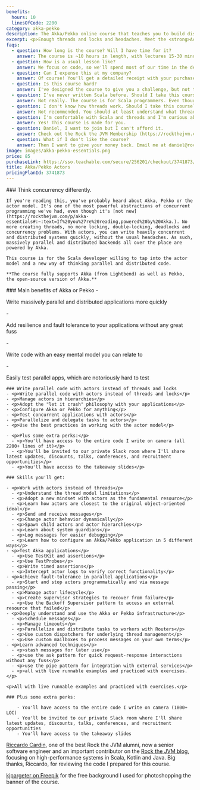 ```yaml
---
benefits:
  hours: 10
  linesOfCode: 2200
category: akka-pekko
description: The Akka/Pekko online course that teaches you to build distributed applications on the JVM.
excerpt: <p>Enough threads and locks and headaches. Meet the <strong>Actor Model</strong>. Dive into a better way of thinking concurrent and distributed code.</p> # TODO: Also with classic actors.
faqs:
  - question: How long is the course? Will I have time for it?
    answer: The course is ~10 hours in length, with lectures 15-30 minutes each. I recommend at least 1 hour of focused learning at one time.
  - question: How is a usual lesson like?
    answer: We focus on code, so we'll spend most of our time in the dev environment. In the lessons where new concepts are introduced, I'll add some diagrams or animations to make it crystal clear. Many lessons will also contain exercises, so you can pause the video and try them, and I show you a proposed solution every time.
  - question: Can I expense this at my company?
    answer: Of course! You'll get a detailed receipt with your purchase, including VAT (if applicable to you), which you can take to your employer to reimburse. Most (wise) companies will reimburse courses like this.
  - question: Is this course hard?
    answer: I've designed the course to give you a challenge, but not too much that it becomes frustrating. In case you struggle with something, we have a whole group on Slack for discussions, and I'm responsive.
  - question: I've never written Scala before. Should I take this course?
    answer: Not really. The course is for Scala programmers. Even though we do a bit of a recap at the beginning of the course to make sure we're all on the same page, that part is not enough to give you confident skills with Scala if you've never seen it before.
  - question: I don't know how threads work. Should I take this course?
    answer: Not recommended. You should at least understand what threads are and how a normal computer can do multiple things at the same time.
  - question: I'm comfortable with Scala and threads and I'm curious about this actor model. Should I take this course?
    answer: Yes! This course is made for you.
  - question: Daniel, I want to join but I can't afford it.
    answer: Check out the Rock the JVM Membership (https://rockthejvm.com/p/membership) for the cheapest option.
  - question: What if I don't like the course?
    answer: Then I want to give your money back. Email me at daniel@rockthejvm.com with your receipt, and I will refund you. Less than 0.1% of the Rock the JVM students have refunded a course, and the refund took less than 72 hours.
image: images/akka-pekko-essentials.png
price: 85
purchaseLink: https://sso.teachable.com/secure/256201/checkout/3741873/akka-essentials
title: Akka/Pekko Actors
pricingPlanId: 3741873
---
```



<CourseLayout>
  <Fragment slot="goal">
    ### Think concurrency differently.

    If you're reading this, you've probably heard about Akka, Pekko or the actor model. It's one of the most powerful abstractions of concurrent programming we've had, even though it's [not new](https://rockthejvm.com/p/akka-essentials#:~:text=If%20you%27re%20reading,powered%20by%20Akka.). No more creating threads, no more locking, double-locking, deadlocks and concurrency problems. With actors, you can write heavily concurrent and distributed systems quickly, without the usual headaches. As such, massively parallel and distributed backends all over the place are powered by Akka.

    This course is for the Scala developer willing to tap into the actor model and a new way of thinking parallel and distributed code.

    **The course fully supports Akka (from Lightbend) as well as Pekko, the open-source version of Akka.**

  </Fragment>
  <Fragment slot="skills">
    ### Main benefits of Akka or Pekko
    - <p>Write massively parallel and distributed applications more quickly</p>
    - <p>Add resilience and fault tolerance to your applications without any great fuss</p>
    - <p>Write code with an easy mental model you can relate to</p>
    - <p>Easily test parallel apps, which are notoriously hard to test</p>

    ### Write parallel code with actors instead of threads and locks
    - <p>Write parallel code with actors instead of threads and locks</p>
    - <p>Manage actors in hierarchies</p>
    - <p>Adopt the "let it crash" philosophy with your applications</p>
    - <p>Configure Akka or Pekko for anything</p>
    - <p>Test concurrent applications with actors</p>
    - <p>Parallelize and delegate tasks to actors</p>
    - <p>Use the best practices in working with the actor model</p>

    - <p>Plus some extra perks:</p>
      - <p>You'll have access to the entire code I write on camera (all 2200+ lines of it)</p>
      - <p>You'll be invited to our private Slack room where I'll share latest updates, discounts, talks, conferences, and recruitment opportunities</p>
      - <p>You'll have access to the takeaway slides</p>

    ### Skills you'll get:

    - <p>Work with actors instead of threads</p>
      - <p>Understand the thread model limitations</p>
      - <p>Adopt a new mindset with actors as the fundamental resource</p>
      - <p>Learn how actors are closest to the original object-oriented ideal</p>
      - <p>Send and receive messages</p>
      - <p>Change actor behavior dynamically</p>
      - <p>Spawn child actors and actor hierarchies</p>
      - <p>Learn about system guardians</p>
      - <p>Log messages for easier debugging</p>
      - <p>Learn how to configure an Akka/Pekko application in 5 different ways</p>
    - <p>Test Akka applications</p>
      - <p>Use TestKit and assertions</p>
      - <p>Use TestProbes</p>
      - <p>Write timed assertions</p>
      - <p>Intercept actor logs to verify correct functionality</p>
    - <p>Achieve fault-tolerance in parallel applications</p>
      - <p>Start and stop actors programmatically and via message passing</p>
      - <p>Manage actor lifecycle</p>
      - <p>Create supervisor strategies to recover from failure</p>
      - <p>Use the Backoff Supervisor pattern to access an external resource that failed</p>
    - <p>Deeply understand and use the Akka or Pekko infrastructure</p>
      - <p>Schedule messages</p>
      - <p>Manage timeouts</p>
      - <p>Parallelize and distribute tasks to workers with Routers</p>
      - <p>Use custom dispatchers for underlying thread management</p>
      - <p>Use custom mailboxes to process messages on your own terms</p>
    - <p>Learn advanced techniques</p>
      - <p>stash messages for later use</p>
      - <p>use the ask pattern for quick request-response interactions without any fuss</p>
      - <p>use the pipe pattern for integration with external services</p>
      - <p>all with live runnable examples and practiced with exercises.</p>

    <p>All with live runnable examples and practiced with exercises.</p>

    ### Plus some extra perks:

        - You'll have access to the entire code I write on camera (1800+ LOC)
        - You'll be invited to our private Slack room where I'll share latest updates, discounts, talks, conferences, and recruitment opportunities
        - You'll have access to the takeaway slides

  </Fragment>
  <Fragment slot="thanks">
    <p><a href="https://www.linkedin.com/in/riccardocardin/">Riccardo Cardin</a>, one of the best Rock the JVM alumni, now a senior software engineer and an important contributor on the <a href="/articles">Rock the JVM blog</a>, focusing on high-performance systems in Scala, Kotlin and Java. Big thanks, Riccardo, for reviewing the code I prepared for this course.</p>
    <p><a href="https://www.freepik.com/free-photo/3d-render-spotlights-grunge-brick-wall_1202914.htm">kjpargeter on Freepik</a> for the free background I used for photoshopping the banner of the course.</p>

  </Fragment>
</CourseLayout>
